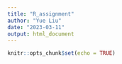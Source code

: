```yaml
---
title: "R_assignment"
author: "Yue Liu"
date: "2023-03-11"
output: html_document
---
```


```r
knitr::opts_chunk$set(echo = TRUE)
```

